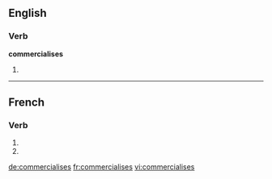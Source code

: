 {{also|commercialisés}}
==English==

===Verb===
'''commercialises'''

# {{third-person singular of|[[commercialise]]}}

----

==French==

===Verb===
{{fr-verb-form}}

# {{conjugation of|commercialiser||2|s|pres|ind|lang=fr}}
# {{conjugation of|commercialiser||2|s|pres|sub|lang=fr}}

[[de:commercialises]]
[[fr:commercialises]]
[[vi:commercialises]]
